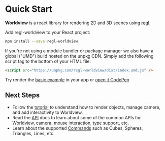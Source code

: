 # Quick Start

**Worldview** is a react library for rendering 2D and 3D scenes using [regl](https://github.com/regl-project/regl).

Add regl-worldview to your React project:

```bash
npm install --save regl-worldview
```

If you're not using a module bundler or package manager we also have a global ("UMD") build hosted on the unpkg CDN. Simply add the following script tag to the bottom of your HTML file:

```html
<script src="https://unpkg.com/regl-worldview/dist/index.umd.js" />
```

Try render the [basic example](#/docs/examples/basic-example) in your app or [open it CodePen](https://codepen.io/vidaaudrey/pen/WPwmqg)

## Next Steps

- Follow the [tutorial](#/docs/tutorial) to understand how to render objects, manage camera, and add interactivity to Worldview.
- Read the [API](#/docs/api) docs to learn about some of the common APIs for Worldview, camera, mouse interaction, type support, etc.
- Learn about the supported [Commands](#/docs/commands) such as Cubes, Spheres, Triangles, Lines, etc.
